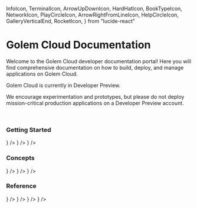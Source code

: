   InfoIcon,
  TerminalIcon,
  ArrowUpDownIcon,
  HardHatIcon,
  BookTypeIcon,
  NetworkIcon,
  PlayCircleIcon,
  ArrowRightFromLineIcon,
  HelpCircleIcon,
  GalleryVerticalEnd,
  RocketIcon,
} from "lucide-react"

# Golem Cloud Documentation

Welcome to the Golem Cloud developer documentation portal! Here you will find comprehensive documentation on how to build, deploy, and manage applications on Golem Cloud.

<Callout type="warning">
  <div>
    <p>
      Golem Cloud is currently in Developer Preview. 
    </p>
    <p>
      We encourage experimentation and prototypes, but
      please do not deploy mission-critical production applications on a Developer Preview account.
    </p>
  </div>
</Callout>

<br />

### Getting Started

<Cards>
  <Card title="Introduction" href="/docs/intro" icon={<InfoIcon />} />
  <Card title="Quickstart" href="/docs/quickstart" icon={<RocketIcon/>} />
  <Card title="Building Templates" href="/docs/building-templates" icon={<HardHatIcon />} />

</Cards>

### Concepts

<Cards>
  <Card title="Template Interface" href="/docs/template-interface" icon={<BookTypeIcon />} />
  <Card title="API Gateway" href="/docs/api-gateway" icon={<NetworkIcon />} />
  <Card title="Promises" href="/docs/promises" icon={<ArrowRightFromLineIcon />} />
</Cards>

### Reference

<Cards>
  <Card title="Golem CLI" href="/docs/golem-cli" icon={<TerminalIcon />} />
  <Card title="REST API" href="/docs/rest-api" icon={<ArrowUpDownIcon />} />
  <Card title="Runtime API" href="/docs/runtime-api" icon={<PlayCircleIcon />} />
  <Card title="FAQ" href="/docs/faq" icon={<HelpCircleIcon />} />
</Cards>
